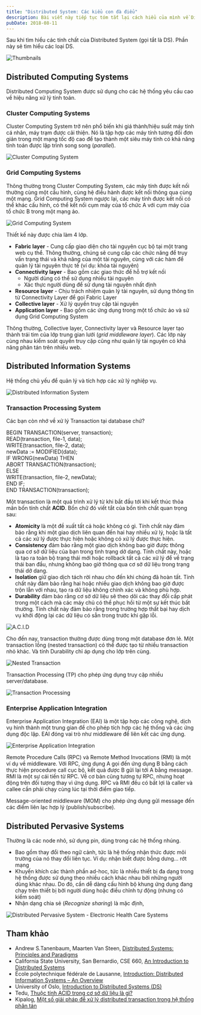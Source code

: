 ```yaml
---
title: "Distributed System: Các kiểu con đà điểu"
description: Bài viết này tiếp tục tóm tắt lại cách hiểu của mình về Distributed System. Phần này tập trung vào các kiểu Distributed System.
pubDate: 2018-08-11
---
```


Sau khi tìm hiểu các tính chất của Distributed System (gọi tắt là DS). Phần này sẽ tìm hiểu các loại DS.

![Thumbnails](../../assets/tutorials/distributed-system-cac-kieu-con-da-dieu/thumbnails.jpg)

## Distributed Computing Systems

Distributed Computing System được sử dụng cho các hệ thống yêu cầu cao về hiệu năng xử lý tính toán.

### Cluster Computing Systems

Cluster Computing System trở nên phổ biến khi giá thành/hiệu suất máy tính cá nhân, máy trạm được cải thiện. Nó là tập hợp các máy tính tương đối đơn giản trong một mạng tốc độ cao để tạo thành một siêu máy tính có khả năng tính toán được lập trình song song (_parallel_).

![Cluster Computing System](../../assets/tutorials/distributed-system-cac-kieu-con-da-dieu/cluster.png)

### Grid Computing Systems

Thông thường trong Cluster Computing System, các máy tính được kết nối thường cùng một cấu hình, cùng hệ điều hành được kết nối thông qua cùng một mạng. Grid Computing System ngược lại, các máy tính được kết nối có thể khác cấu hình, có thể kết nối cụm máy của tổ chức A với cụm máy của tổ chức B trong một mạng ảo.

![Grid Computing System](../../assets/tutorials/distributed-system-cac-kieu-con-da-dieu/grid.png)

Thiết kế này được chia làm 4 lớp.

- **Fabric layer** - Cung cấp giao diện cho tài nguyên cục bộ tại một trang web cụ thể. Thông thường, chúng sẽ cung cấp các chức năng để truy vấn trạng thái và khả năng của một tài nguyên, cùng với các hàm để quản lý tài nguyên thực tế (ví dụ: khóa tài nguyên)
- **Connectivity layer** - Bao gồm các giao thức để hỗ trợ kết nối
  - Người dùng có thể sử dụng nhiều tài nguyên
  - Xác thực người dùng để sử dụng tài nguyên nhất định
- **Resource layer** - Chịu trách nhiệm quản lý tài nguyên, sử dụng thông tin từ Connectivity Layer để gọi Fabric Layer
- **Collective layer** - Xử lý quyền truy cập tài nguyên
- **Application layer** - Bao gồm các ứng dụng trong một tổ chức ảo và sử dụng Grid Computing System

Thông thường, Collective layer, Connectivity layer và Resource layer tạo thành trái tim của lớp trung gian lưới (_grid middleware layer_). Các lớp này cùng nhau kiểm soát quyền truy cập cũng như quản lý tài nguyên có khả năng phân tán trên nhiều web.

## Distributed Information Systems

Hệ thống chủ yếu để quản lý và tích hợp các xử lý nghiệp vụ.

![Distributed Information System](../../assets/tutorials/distributed-system-cac-kieu-con-da-dieu/dis.jpg)

### Transaction Processing System

Các bạn còn nhớ về xử lý Transaction tại database chứ?

BEGIN TRANSACTION(server, transaction);  
 READ(transaction, file-1, data);  
 WRITE(transaction, file-2, data);  
 newData := MODIFIED(data);  
 IF WRONG(newData) THEN  
 ABORT TRANSACTION(transaction);  
 ELSE  
 WRITE(transaction, file-2, newData);  
 END IF;  
END TRANSACTION(transaction);

Một transaction là một quá trình xử lý từ khi bắt đầu tới khi kết thúc thỏa mãn bốn tính chất **ACID**. Bốn chữ đó viết tắt của bốn tính chất quan trọng sau:

- **Atomicity** là một đề xuất tất cả hoặc không có gì. Tính chất này đảm bảo rằng khi một giao dịch liên quan đến hai hay nhiều xử lý, hoặc là tất cả các xử lý được thực hiện hoặc không có xử lý được thực hiện.
- **Consistency** đảm bảo rằng một giao dịch không bao giờ được thông qua cơ sở dữ liệu của bạn trong tình trạng dở dang. Tính chất này, hoặc là tạo ra toàn bộ trạng thái mới hoặc rollback tất cả các xử lý để về trạng thái ban đầu, nhưng không bao giờ thông qua cơ sở dữ liệu trong trạng thái dở dang.
- **Isolation** giữ giao dịch tách rời nhau cho đến khi chúng đã hoàn tất. Tính chất này đảm bảo rằng hai hoặc nhiều giao dịch không bao giờ được trộn lẫn với nhau, tạo ra dữ liệu không chính xác và không phù hợp.
- **Durability** đảm bảo rằng cơ sở dữ liệu sẽ theo dõi các thay đổi cấp phát trong một cách mà các máy chủ có thể phục hồi từ một sự kết thúc bất thường. Tính chất này đảm bảo rằng trong trường hợp thất bại hay dịch vụ khởi động lại các dữ liệu có sẵn trong trước khi gặp lỗi.

![A.C.I.D](../../assets/tutorials/distributed-system-cac-kieu-con-da-dieu/acid.png)

Cho đến nay, transaction thường được dùng trong một database đơn lẻ. Một transaction lồng (nested transaction) có thể được tạo từ nhiều transaction nhỏ khác. Và tính Durability chỉ áp dụng cho lớp trên cùng.

![Nested Transaction](../../assets/tutorials/distributed-system-cac-kieu-con-da-dieu/nested-transaction.png)

Transaction Processing (TP) cho phép ứng dụng truy cập nhiều server/database.

![Transaction Processing](../../assets/tutorials/distributed-system-cac-kieu-con-da-dieu/tp-monitor.png)

### Enterprise Application Integration

Enterprise Application Integration (EAI) là một tập hợp các công nghệ, dịch vụ hình thành một trung gian để cho phép tích hợp các hệ thống và các ứng dụng độc lập. EAI đóng vai trò như middleware để liên kết các ứng dụng.

![Enterprise Application Integration](../../assets/tutorials/distributed-system-cac-kieu-con-da-dieu/middle-ware.png)

Remote Procedure Calls (RPC) và Remote Method Invocations (RMI) là một ví dụ về middleware. Với RPC, ứng dụng A gọi đến ứng dụng B bằng cách thực hiện procedure call cục bộ, kết quả được B gửi lại tới A bằng message. RMI là một sự cái tiến từ RPC. Về cơ bản cũng tương tự RPC, nhưng hoạt động trên đối tượng thay vì ứng dụng. RPC và RMI đều có bất lợi là caller và callee cần phải chạy cùng lúc tại thời điểm giao tiếp.

Message-oriented middleware (MOM) cho phép ứng dụng gửi message đến các điểm liên lạc hợp lý (publish/subscribe).

## Distributed Pervasive Systems

Thường là các node nhỏ, sử dụng pin, dùng trong các hệ thống nhúng.

- Bao gồm thay đổi theo ngữ cảnh, tức là hệ thống nhận thức được môi trường của nó thay đổi liên tục. Ví dụ: nhận biết được bỗng dưng... rớt mạng
- Khuyến khích các thành phần ad-hoc, tức là nhiều thiết bị đa dạng trong hệ thống được sử dụng theo nhiều cách khác nhau bởi những người dùng khác nhau. Do đó, cần dễ dàng cấu hình bộ khung ứng dụng đang chạy trên thiết bị bởi người dùng hoặc điều chỉnh tự động (nhưng có kiểm soát)
- Nhận dạng chia sẻ (_Recognize sharing_) là mặc định,

![Distributed Pervasive System - Electronic Health Care Systems](../../assets/tutorials/distributed-system-cac-kieu-con-da-dieu/distributed-pervasive-systems-electronic-health-care-systems-n.jpg)

## Tham khảo

- Andrew S.Tanenbaum, Maarten Van Steen, [Distributed Systems: Principles and Paradigms](https://www.amazon.com/Distributed-Systems-Principles-Paradigms-Tanenbaum/dp/B00BSZVOYC)
- California State University, San Bernardio, CSE 660, [An Introduction to Distributed Systems](http://cse.csusb.edu/tongyu/courses/cs660/notes/chap1.php)
- École polytechnique fédérale de Lausanne, [Introduction: Distributed Information Systems – An Overview](http://lsirwww.epfl.ch/courses/dis/2006ws/lecture/Overview.pdf)
- University of Oslo, [Introduction to Distributed Systems (DS)](https://www.uio.no/studier/emner/matnat/ifi/INF5040/h07/undervisningsmateriale/INF5040_WK35_IntroDS.pdf)
- Tedu, [Thuộc tính ACID trong cơ sở dữ liệu là gì?](https://tedu.com.vn/sql-server/thuoc-tinh-acid-trong-co-so-du-lieu-la-gi-27.html)
- Kipalog, [Một số giải pháp để xử lý distributed transaction trong hệ thống phân tán](https://kipalog.com/posts/Mot-so-giai-phap-de-xu-ly-distributed-transaction-trong-he-thong-phan-tan)
